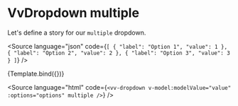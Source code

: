 
<Meta title="Components/Dropdown/Props/multiple" />

# VvDropdown multiple

Let's define a story for our `multiple` dropdown.

<Source
	language="json"
	code={`[
	{
		"label": "Option 1",
		"value": 1
	},
	{
		"label": "Option 2",
		"value": 2
	},
	{
		"label": "Option 3",
		"value": 3
	}
]`}
/>

<Canvas>
	<Story
		name="multiple"
		play={dropdownTest}
		args={{
			options: [
				{
					label: 'Option 1',
					value: 1
				},
				{
					label: 'Option 2',
					value: 2
				},
				{
					label: 'Option 3',
					value: 3
				}
			],
			multiple: true
		}}>
		{Template.bind({})}
	</Story>
</Canvas>

<Source
	language="html"
	code={`<vv-dropdown v-model:modelValue="value" :options="options" multiple />`}
/>
